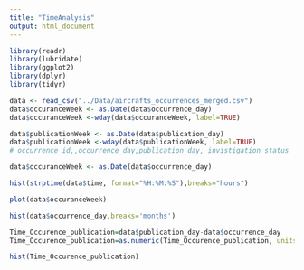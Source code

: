 ```yaml
---
title: "TimeAnalysis"
output: html_document
---
```



```r
library(readr)
library(lubridate)
library(ggplot2)
library(dplyr)
library(tidyr)
```

```r
data <- read_csv("../Data/aircrafts_occurrences_merged.csv")
data$occuranceWeek <- as.Date(data$occurrence_day)
data$occuranceWeek <-wday(data$occuranceWeek, label=TRUE)

data$publicationWeek <- as.Date(data$publication_day)
data$publicationWeek <-wday(data$publicationWeek, label=TRUE)
# occurrence_id,,occurrence_day,publication_day, invistigation status
```

```r
data$occuranceWeek <- as.Date(data$occurrence_day)
```

```r
hist(strptime(data$time, format="%H:%M:%S"),breaks="hours")
```
```r
plot(data$occuranceWeek)
```

```r
hist(data$occurrence_day,breaks='months')
```
```r
Time_Occurence_publication=data$publication_day-data$occurrence_day
Time_Occurence_publication=as.numeric(Time_Occurence_publication, units="days")
```

```r
hist(Time_Occurence_publication)
```


